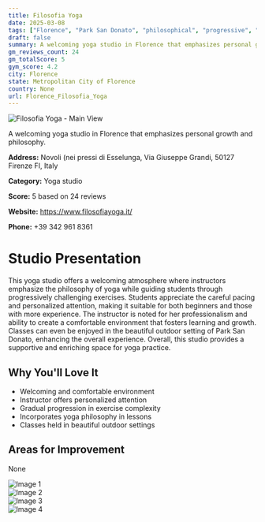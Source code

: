 ```yaml
---
title: Filosofia Yoga
date: 2025-03-08
tags: ["Florence", "Park San Donato", "philosophical", "progressive", "atmosphere", "Florence"]  
draft: false
summary: A welcoming yoga studio in Florence that emphasizes personal growth and philosophy.
gm_reviews_count: 24
gm_totalScore: 5
gym_score: 4.2
city: Florence
state: Metropolitan City of Florence
country: None
url: Florence_Filosofia_Yoga
---
```


<div className="aspect-[16/9] relative my-8">
  <img 
    src="https://lh5.googleusercontent.com/p/AF1QipPdGqNQ6xoYq6RuBw1J710r9qXAEeArtZ3Xn1yX=w1920-h1080-k-no"
    alt="Filosofia Yoga - Main View"
    className="object-cover absolute inset-0 w-full h-full rounded-lg"
  />
</div>

A welcoming yoga studio in Florence that emphasizes personal growth and philosophy.

**Address:** Novoli (nei pressi di Esselunga, Via Giuseppe Grandi, 50127 Firenze FI, Italy

**Category:** Yoga studio

**Score:** 5 based on 24 reviews

**Website:** https://www.filosofiayoga.it/

**Phone:** +39 342 961 8361

# Studio Presentation

This yoga studio offers a welcoming atmosphere where instructors emphasize the philosophy of yoga while guiding students through progressively challenging exercises. Students appreciate the careful pacing and personalized attention, making it suitable for both beginners and those with more experience. The instructor is noted for her professionalism and ability to create a comfortable environment that fosters learning and growth. Classes can even be enjoyed in the beautiful outdoor setting of Park San Donato, enhancing the overall experience. Overall, this studio provides a supportive and enriching space for yoga practice.



## Why You'll Love It

- Welcoming and comfortable environment
- Instructor offers personalized attention
- Gradual progression in exercise complexity
- Incorporates yoga philosophy in lessons
- Classes held in beautiful outdoor settings

## Areas for Improvement

None

<div className="grid grid-cols-1 xl:grid-cols-2 gap-4 my-8">
<div className="aspect-[4/3] relative"><img src="https://lh5.googleusercontent.com/p/AF1QipN6XidhoJ9XQ_KnlPY0BXemkoDn6kU9UzmmtRwi=w1920-h1080-k-no" alt="Image 1" className="object-cover absolute inset-0 w-full h-full rounded-lg" /></div>
<div className="aspect-[4/3] relative"><img src="https://lh5.googleusercontent.com/p/AF1QipMC5k-VU6JUMbNX0voe9YfyTlys4frgx0gF7dxL=w1920-h1080-k-no" alt="Image 2" className="object-cover absolute inset-0 w-full h-full rounded-lg" /></div>
<div className="aspect-[4/3] relative"><img src="https://lh5.googleusercontent.com/p/AF1QipMd1ssjME4RB2wK8XeTCuNY00BMiZFNdLyy3C7G=w1920-h1080-k-no" alt="Image 3" className="object-cover absolute inset-0 w-full h-full rounded-lg" /></div>
<div className="aspect-[4/3] relative"><img src="https://lh5.googleusercontent.com/p/AF1QipPy-d4hg4dCvhRdRQP77FHHKju63Z1dvoF3I-LE=w1920-h1080-k-no" alt="Image 4" className="object-cover absolute inset-0 w-full h-full rounded-lg" /></div>
</div>